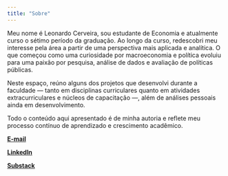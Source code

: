 ```yaml
---
title: "Sobre"
---
```


Meu nome é Leonardo Cerveira, sou estudante de Economia e atualmente curso o sétimo período da graduação. Ao longo da curso, redescobri meu interesse pela área a partir de uma perspectiva mais aplicada e analítica. O que começou como uma curiosidade por macroeconomia e política evoluiu para uma paixão por pesquisa, análise de dados e avaliação de políticas públicas.

Neste espaço, reúno alguns dos projetos que desenvolvi durante a faculdade — tanto em disciplinas curriculares quanto em atividades extracurriculares e núcleos de capacitação —, além de análises pessoais ainda em desenvolvimento.

Todo o conteúdo aqui apresentado é de minha autoria e reflete meu processo contínuo de aprendizado e crescimento acadêmico.


[**E-mail**](mailto:leonardocerveira@outlook.com)

[**LinkedIn**](https://www.linkedin.com/in/leonardocerveira)  

[**Substack**](https://leonardocerveira.substack.com/)


